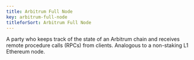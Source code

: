 ```yaml
---
title: Arbitrum Full Node
key: arbitrum-full-node
titleforSort: Arbitrum Full Node
---
```

<p>
A party who keeps track of the state of an Arbitrum chain and receives remote procedure calls (RPCs) from clients. Analogous to a non-staking L1 Ethereum node.
</p>

